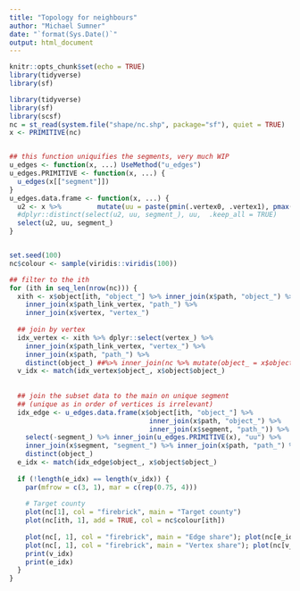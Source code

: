 ```yaml
---
title: "Topology for neighbours"
author: "Michael Sumner"
date: "`format(Sys.Date()`"
output: html_document
---
```


```r
knitr::opts_chunk$set(echo = TRUE)
library(tidyverse)
library(sf)
```

```r
library(tidyverse)
library(sf)
library(scsf)
nc = st_read(system.file("shape/nc.shp", package="sf"), quiet = TRUE)
x <- PRIMITIVE(nc)


## this function uniquifies the segments, very much WIP
u_edges <- function(x, ...) UseMethod("u_edges")
u_edges.PRIMITIVE <- function(x, ...) {
  u_edges(x[["segment"]])
}
u_edges.data.frame <- function(x, ...) {
  u2 <- x %>%         mutate(uu = paste(pmin(.vertex0, .vertex1), pmax(.vertex0, .vertex1), sep = "_"))
  #dplyr::distinct(select(u2, uu, segment_), uu,  .keep_all = TRUE)
  select(u2, uu, segment_)
}


set.seed(100)
nc$colour <- sample(viridis::viridis(100))

## filter to the ith
for (ith in seq_len(nrow(nc))) {
  xith <- x$object[ith, "object_"] %>% inner_join(x$path, "object_") %>% 
    inner_join(x$path_link_vertex, "path_") %>% 
    inner_join(x$vertex, "vertex_")
  
  ## join by vertex 
  idx_vertex <- xith %>% dplyr::select(vertex_) %>% 
    inner_join(x$path_link_vertex, "vertex_") %>% 
    inner_join(x$path, "path_") %>% 
    distinct(object_) ##%>% inner_join(nc %>% mutate(object_ = x$object_))
  v_idx <- match(idx_vertex$object_, x$object$object_)
  
  
  ## join the subset data to the main on unique segment 
  ## (unique as in order of vertices is irrelevant)
  idx_edge <- u_edges.data.frame(x$object[ith, "object_"] %>% 
                                   inner_join(x$path, "object_") %>% 
                                   inner_join(x$segment, "path_")) %>%  
    select(-segment_) %>% inner_join(u_edges.PRIMITIVE(x), "uu") %>% 
    inner_join(x$segment, "segment_") %>% inner_join(x$path, "path_") %>% 
    distinct(object_)
  e_idx <- match(idx_edge$object_, x$object$object_)
  
  if (!length(e_idx) == length(v_idx)) {
    par(mfrow = c(3, 1), mar = c(rep(0.75, 4)))
    
    # Target county
    plot(nc[1], col = "firebrick", main = "Target county")
    plot(nc[ith, 1], add = TRUE, col = nc$colour[ith])
    
    plot(nc[, 1], col = "firebrick", main = "Edge share"); plot(nc[e_idx, 1], add = TRUE, col = nc$colour[e_idx])
    plot(nc[, 1], col = "firebrick", main = "Vertex share"); plot(nc[v_idx, 1], add = TRUE, col = nc$colour[v_idx])
    print(v_idx)
    print(e_idx)
  }
}

```